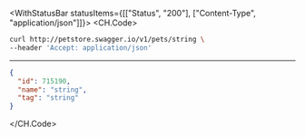

<WithStatusBar statusItems={[["Status", "200"], ["Content-Type", "application/json"]]}>
  <CH.Code>
  ```bash Example Request
  curl http://petstore.swagger.io/v1/pets/string \
--header 'Accept: application/json'
  ```
  ---

  ```json Example Response
  {
    "id": 715190,
    "name": "string",
    "tag": "string"
  }
  ```
  </CH.Code>
</WithStatusBar>
